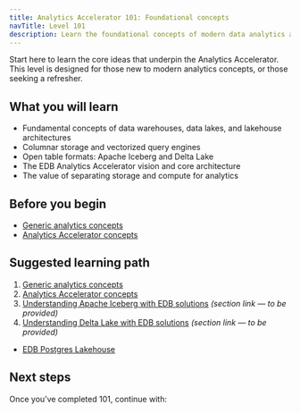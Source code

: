 ```yaml
---
title: Analytics Accelerator 101: Foundational concepts
navTitle: Level 101
description: Learn the foundational concepts of modern data analytics and the EDB Analytics Accelerator.
---
```



Start here to learn the core ideas that underpin the Analytics Accelerator. This level is designed for those new to modern analytics concepts, or those seeking a refresher.

## What you will learn

- Fundamental concepts of data warehouses, data lakes, and lakehouse architectures
- Columnar storage and vectorized query engines
- Open table formats: Apache Iceberg and Delta Lake
- The EDB Analytics Accelerator vision and core architecture
- The value of separating storage and compute for analytics

## Before you begin

- [Generic analytics concepts](../../explained/generic-concepts)
- [Analytics Accelerator concepts](../../analytics-concepts)

## Suggested learning path

1. [Generic analytics concepts](../../explained/generic-concepts)
2. [Analytics Accelerator concepts](../../analytics-concepts)
3. [Understanding Apache Iceberg with EDB solutions](../../explained/index) *(section link — to be provided)*
4. [Understanding Delta Lake with EDB solutions](../../explained/index) *(section link — to be provided)*
- [EDB Postgres Lakehouse](../../lakehouse)

## Next steps

Once you’ve completed 101, continue with:

